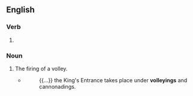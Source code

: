 ==English==

===Verb===
{{head|en|verb form}}

# {{present participle of|en|volley|nocat=1}}

===Noun===
{{en-noun}}

# The firing of a volley.
#* {{RQ:Carlyle Friederich}}
#*: {{...}} the King's Entrance takes place under '''volleyings''' and cannonadings.